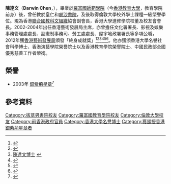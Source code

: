 {{Expand|time=2017-03-27T14:01:43+00:00}}

'''陳達文'''{{SBSHK|nocat}}（'''Darwin Chen'''，{{bd|1932年|7月19日|}}），畢業於[[羅富國師範學院|羅富國師範學院]]（今[[香港教育大學|香港教育大學]]，教育學院前身）後，曾任教於皇仁和[[喇沙書院|喇沙書院]]，及後取得倫敦大學校外學士課程一級榮譽學位。現為香港[[聯合國教科文組織|聯合國教科文組織]]協會副會長，香港大學進修學院校董及校友會會長。2002-2004年出任香港藝術發展局主席，亦曾擔任文化署署長、影視及娛樂事務管理處處長、副憲制事務司、勞工處處長、屋宇地政署署長等多項公職，2012年獲[[香港藝術發展局|香港藝術發展局]]頒發「終身成就獎」<ref>{{Cite web |url=http://www.hkadc.org.hk/?p=7431&lang=tc |title=藝發局恭賀陳達文博士獲香港教育學院頒發榮譽院士 |access-date=2017-03-27 |archive-date=2018-06-23 |archive-url=https://web.archive.org/web/20180623005250/http://www.hkadc.org.hk/?p=7431&lang=tc |dead-url=no }}</ref><ref>{{Cite web |url=http://paper.wenweipo.com/2015/09/23/zt1509230005.htm |title=陳達文博士 推動文化藝術　貢獻教育慈善 |access-date=2017-03-27 |archive-date=2020-02-11 |archive-url=https://web.archive.org/web/20200211134400/http://paper.wenweipo.com/2015/09/23/zt1509230005.htm |dead-url=no }}</ref><ref>[http://ses.org.hk/ses2012/zh-hk/darwinchen.html 陳達文博士] {{Wayback|url=http://ses.org.hk/ses2012/zh-hk/darwinchen.html |date=20170328105702 }}</ref><ref>{{Cite web |url=https://www.alumni.eduhk.hk/NCE/DC/DC.html |title=羅師70周年「羅師人訪問羅師人」特輯 |access-date=2017-03-27 |archive-date=2017-03-28 |archive-url=https://web.archive.org/web/20170328195516/https://www.alumni.eduhk.hk/NCE/DC/DC.html |dead-url=no }}</ref><ref>{{Cite web |url=http://www4.hku.hk/honfellows/chit/honorary-university-fellows/mr-darwin-chen |title=名譽大學院士 香港大學傳訊及公共事務處 |access-date=2017-03-27 |archive-date=2018-06-23 |archive-url=https://web.archive.org/web/20180623033016/https://www4.hku.hk/honfellows/chit/honorary-university-fellows/mr-darwin-chen |dead-url=no }}</ref><ref>{{Cite web |url=http://orientaldaily.on.cc/cnt/news/20150429/00176_134.html |title=政情：陳達文幫學校買「磚頭」升值 |access-date=2017-03-27 |archive-date=2015-05-02 |archive-url=https://web.archive.org/web/20150502194047/http://orientaldaily.on.cc/cnt/news/20150429/00176_134.html |dead-url=no }}</ref>。他亦獲頒香港大學名譽社會科學博士、香港演藝學院榮譽院士以及香港教育學院榮譽院士、中國民政部全國優秀慈善工作者榮銜。

==榮譽==
*2003年 [[銀紫荊星章|銀紫荊星章]]<ref>{{cite web |url=http://paper.wenweipo.com/2003/07/01/HK0307010239.htm |title=香港特區政府二○○三年授勳名單 |publisher=文匯報 |date=2003-07-01 |accessdate=2020-10-18 |archive-date=2020-11-05 |archive-url=https://web.archive.org/web/20201105052749/http://paper.wenweipo.com/2003/07/01/HK0307010239.htm |dead-url=no }}</ref>

==參考資料==
{{reflist}}

[[Category:拔萃男書院校友|Category:拔萃男書院校友]]
[[Category:羅富國教育學院校友|Category:羅富國教育學院校友]]
[[Category:倫敦大學校友|Category:倫敦大學校友]]
[[Category:前香港政府官員|Category:前香港政府官員]]
[[Category:香港大學名譽博士|Category:香港大學名譽博士]]
[[Category:獲頒授香港銀紫荊星章者|Category:獲頒授香港銀紫荊星章者]]